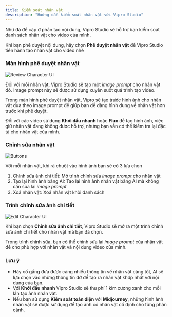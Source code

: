 ```yaml
---
title: Kiểm soát nhân vật
description: "Hướng dẫn kiểm soát nhân vật với Vipro Studio"
---
```


Như đã đề cập ở phần tạo nội dung, Vipro Studio sẽ hỗ trợ bạn kiểm soát danh sách nhân vật cho video của mình.

Khi bạn phê duyệt nội dung, hãy chọn **Phê duyệt nhân vật** để Vipro Studio tiến hành tạo nhân vật cho video nhé

### Màn hình phê duyệt nhân vật

<img
  src="/images/usage/review-character/review-character.jpeg"
  alt="Review Character UI"
  className="rounded-lg"
/>

Đối với mỗi nhân vật, Vipro Studio sẽ tạo một _image prompt_ cho nhân vật đó. Image prompt này sẽ được sử dụng xuyên suốt quá trình tạo video.

Trong màn hình phê duyệt nhân vật, Vipro sẽ tạo trước hình ảnh cho nhân vật dựa theo image prompt để giúp bạn dễ dàng hình dung về nhân vật hơn trước khi phê duyệt.

Đối với các video sử dụng **Khởi đầu nhanh** hoặc **Flux** để tạo hình ảnh, việc giữ nhân vật đang không được hỗ trợ, nhưng bạn vẫn có thể kiểm tra lại đặc tả cho nhân vật của mình.

### Chỉnh sửa nhân vật

<img
  src="/images/usage/review-character/buttons.jpg"
  alt="Buttons"
  className="rounded-lg"
/>

Với mỗi nhân vật, khi rà chuột vào hình ảnh bạn sẽ có 3 lựa chọn

1. Chỉnh sửa ảnh chi tiết: Mở trình chỉnh sửa _image prompt_ cho nhân vật
2. Tạo lại hình ảnh bằng AI: Tạo lại hình ảnh nhân vật bằng AI mà không cần sủa lại _image prompt_
3. Xoá nhân vật: Xoá nhân vật khỏi danh sách

### Trình chỉnh sửa ảnh chi tiết

<img
  src="/images/usage/review-character/edit-modal.jpg"
  alt="Edit Character UI"
  className="rounded-lg"
/>

Khi bạn chọn **Chỉnh sửa ảnh chi tiết**, Vipro Studio sẽ mở ra một trình chỉnh sửa ảnh chi tiết cho nhân vật mà bạn đã chọn.

Trong trình chỉnh sửa, bạn có thể chỉnh sửa lại _image prompt_ của nhân vật để cho phù hợp với nhân vật và nội dung video của mình.

### Lưu ý

- Hãy cố gắng đưa được càng nhiều thông tin về nhân vật càng tốt, AI sẽ lựa chọn vào những thông tin đỡ để tạo ra nhân vật khớp nhất với nội dung của bạn.
- Với **Khởi đầu nhanh** Vipro Studio sẽ thu phí 1 kim cương xanh cho mỗi lần tạo ảnh nhân vật.
- Nếu bạn sử dụng **Kiểm soát toàn diện** với **Midjourney**, những hình ảnh nhân vật sẽ được sử dụng để tạo ảnh có nhân vật cố định cho từng phân cảnh.
